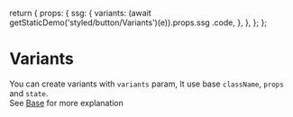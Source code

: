 
  return {
    props: {
      ssg: {
        variants: (await getStaticDemo('styled/button/Variants')(e)).props.ssg
          .code,
      },
    },
  };
};

# Variants

You can create variants with `variants` param, It use base `className`, `props` and `state`.  
See [Base](/styled/base) for more explanation

<br />
<Code name="variants" show />
<br />
<CodeDemo Demo={ButtonVariantsDemo} />
